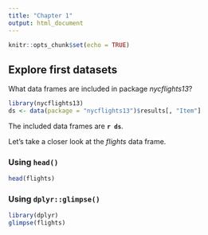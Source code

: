 ```yaml
---
title: "Chapter 1"
output: html_document
---
```


```r
knitr::opts_chunk$set(echo = TRUE)
```

## Explore first datasets

What data frames are included in package *nycflights13*?

```r
library(nycflights13)
ds <- data(package = "nycflights13")$results[, "Item"]
```

The included data frames are **`r ds`**.

Let's take a closer look at the *flights* data frame.

### Using `head()`

```r
head(flights)
```

### Using `dplyr::glimpse()`

```r
library(dplyr)
glimpse(flights)
```

